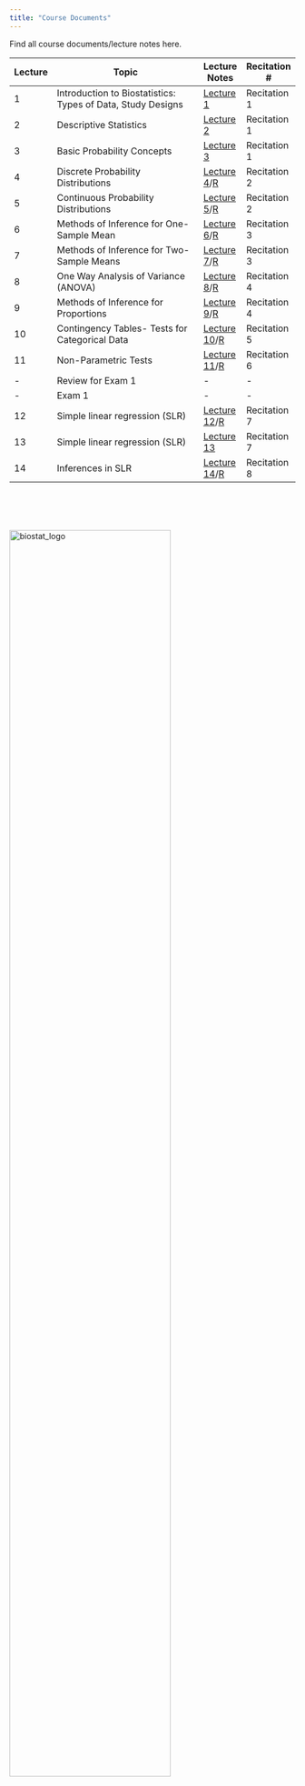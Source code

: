 ```yaml
---
title: "Course Documents"
---
```


Find all course documents/lecture notes here.

Lecture | Topic                                                     | Lecture Notes | Recitation # |
--------|-----------------------------------------------------------|---------------|--------------|
1       |Introduction to Biostatistics: Types of Data, Study Designs|[Lecture 1](/Attachments/Lectures/P8130.Lecture1.pdf) |Recitation 1|
2       |Descriptive Statistics                                     |[Lecture 2](/Attachments/Lectures/P8130.Lecture2.pdf) |Recitation 1|
3       |Basic Probability Concepts                                 |[Lecture 3](/Attachments/Lectures/P8130.Lecture3.pdf) |Recitation 1
4       |Discrete Probability Distributions                         |[Lecture 4](/Attachments/Lectures/P8130.Lecture4.pdf)/[R](/Attachments/Lectures/Lect4_DiscrProb)|Recitation 2
5       |Continuous Probability Distributions                       |[Lecture 5](/Attachments/Lectures/P8130.Lecture5.pdf)/[R](/Attachments/Lectures/Lect5_ContProb.R)|Recitation 2|
6       |Methods of Inference for One-Sample Mean                   |[Lecture 6](Attachments/Lectures/P8130.Lecture6.pdf)/[R](/Attachments/Lectures/Lect6_OneSample.R)|Recitation 3|
7       |Methods of Inference for Two-Sample Means                  |[Lecture 7](Attachments/Lectures/P8130.Lecture7.pdf)/[R](/Attachments/Lectures/Lect7_TwoSamples.R)|Recitation 3|
8       |One Way Analysis of Variance (ANOVA)                       |[Lecture 8](Attachments/Lectures/P8130.Lecture8.pdf)/[R](/Attachments/Lectures/Lect8_ANOVA.R)|Recitation 4|
9       |Methods of Inference for Proportions                       |[Lecture 9](Attachments/Lectures/P8130.Lecture9.pdf)/[R](/Attachments/Lectures/Lect9_Norm.R)|Recitation 4|
10      |Contingency Tables- Tests for Categorical Data             |[Lecture 10](Attachments/Lectures/P8130.Lecture10.pdf)/[R](/Attachments/Lectures/Lect10_CatTests.R)|Recitation 5|
11      |Non-Parametric Tests                                       |[Lecture 11](Attachments/Lectures/P8130.Lecture11.pdf)/[R](/Attachments/Lectures/Lect11_Nonparam.R)|Recitation 6|
-       |Review for Exam 1                                          |-|-|
-      |Exam 1                                                     |-|-|
12      |Simple linear regression (SLR)                             |[Lecture 12](Attachments/Lectures/P8130.Lecture12.pdf)/[R](/Attachments/Lectures/Lect12_SLR.R)|Recitation 7|
13      |Simple linear regression (SLR)                             |[Lecture 13](Attachments/Lectures/P8130.Lecture13.pdf)|Recitation 7|
14      |Inferences in SLR                                          |[Lecture 14](Attachments/Lectures/P8130.Lecture14.pdf)/[R](/Attachments/Lectures/Lect14.SLR_Inf.R)|Recitation 8|
<!--
15      |Multiple Linear Regression (MLR)                           |[Lecture 15]()|[PP15]()|[R]()/[SAS]()|
16      |ANOVA testing in MLR                                       |[Lecture 16]()|[PP16]()|[R]()/[SAS]()|
17      |Model diagnositics MLR                                     |[Lecture 17]()|[PP17]()|[R]()/[SAS]()|
18      |Model building & Validation in MLR                         |[Lecture 18]()|[PP18]()|[R]()/[SAS]()|
19      |NO CLASS                                                   |-             |        |             |
20      |‘Non-Linear’ Models: Regression Splines and Polynomials    |[Lecture 20]()|[PP20]()|[R]()/[SAS]()|
21      |Full-Rank and Less Than Full-Rank Models/Missing Data in LR|[Lecture 21]()|[PP21]()|[R]()/[SAS]()|
22      |Review 2                                                   |[Lecture 22]()|[PP22]()|[R]()/[SAS]()|
23      |Exam 2                                                     |-             |-       |-            |
24      |NO CLASS (Thanksgiving)                                    |-             |-       |-            |
25      |Intro to mixed effects models (1)                          |[Lecture 25]()|[PP25]()|[R]()/[SAS]()|
26      |Intro to mixed effects models(2)                           |[Lecture 26]()|[PP23]()|[R]()/[SAS]()|
27      |Intro to survival analysis (1)                             |[Lecture 27]()|[PP24]()|[R]()/[SAS]()|
28      |Intro to survival analysis(2)                              |[Lecture 28]()|[PP25]()|[R]()/[SAS]()|
-->

</br></br></br>
<br><img src="Attachments/biostat_logo.png" alt="biostat_logo" style="width:75%; border:0px solid"><br>
